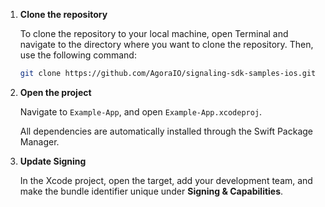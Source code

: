 <PlatformWrapper platform="ios, macos">

1. **Clone the repository**

    To clone the repository to your local machine, open Terminal and navigate to the directory where you want to clone the repository. Then, use the following command:
    
    ```sh
    git clone https://github.com/AgoraIO/signaling-sdk-samples-ios.git
    ```

1. **Open the project**

   Navigate to `Example-App`, and open `Example-App.xcodeproj`.
   
   All dependencies are automatically installed through the Swift Package Manager.

1. **Update Signing**

    In the Xcode project, open the target, add your development team, and make the bundle identifier unique under **Signing & Capabilities**.

</PlatformWrapper>
